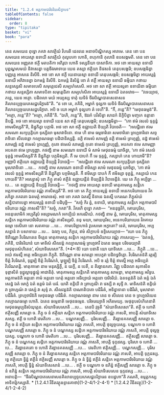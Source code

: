 ```yaml
---
title: "1.2.4 អត្តកាមបារិចរិយសិក្ខាបទ"
tableOfContents: false
sidebar:
  order: 8
type: "tipitaka"
basket: "vi"
book: "para"
---
```



<DynamicBreadcrumb />

<Division number="290" book="para">

<Paragraph number="1180" book="para">
តេន សមយេន ពុទ្ធោ ភគវា សាវត្ថិយំ វិហរតិ ជេតវនេ អនាថបិណ្ឌិកស្ស អារាមេ. តេន ខោ បន សមយេន អាយស្មា ឧទាយី សាវត្ថិយំ កុលូបកោ ហោតិ, ពហុកានិ កុលានិ ឧបសង្កមតិ. តេន ខោ បន សមយេន អញ្ញតរា ឥត្ថី មតបតិកា អភិរូបា ហោតិ ទស្សនីយា បាសាទិកា. អថ ខោ អាយស្មា ឧទាយី បុព្ពណ្ហសមយំ និវាសេត្វា បត្តចីវរមាទាយ យេន តស្សា ឥត្ថិយា និវេសនំ តេនុបសង្កមិ; ឧបសង្កមិត្វា បញ្ញត្តេ អាសនេ និសីទិ. អថ ខោ សា ឥត្ថី យេនាយស្មា ឧទាយី តេនុបសង្កមិ; ឧបសង្កមិត្វា អាយស្មន្តំ ឧទាយឹ អភិវាទេត្វា ឯកមន្តំ និសីទិ. ឯកមន្តំ និសិន្នំ ខោ តំ ឥត្ថឹ អាយស្មា ឧទាយី ធម្មិយា កថាយ សន្ទស្សេសិ សមាទបេសិ សមុត្តេជេសិ សម្បហំសេសិ. អថ ខោ សា ឥត្ថី អាយស្មតា ឧទាយិនា ធម្មិយា កថាយ សន្ទស្សិតា សមាទបិតា សមុត្តេជិតា សម្បហំសិតា អាយស្មន្តំ ឧទាយឹ ឯតទវោច—  “វទេយ្យាថ, ភន្តេ, យេន អត្ថោ. បដិពលា មយំ អយ្យស្ស ទាតុំ យទិទំ ចីវរបិណ្ឌបាតសេនាសនគិលានប្បច្ចយភេសជ្ជបរិក្ខារន៑”តិ.



</Paragraph>

<Paragraph number="1181" book="para">
“ន ខោ តេ, ភគិនិ, អម្ហាកំ ទុល្លភា យទិទំ ចីវរបិណ្ឌបាតសេនាសនគិលានប្បច្ចយភេសជ្ជបរិក្ខារា. អបិ ច យោ អម្ហាកំ ទុល្លភោ តំ ទេហី”តិ. “កឹ, ភន្តេ”តិ? “មេថុនធម្មន៑”តិ. “អត្ថោ, ភន្តេ”តិ? “អត្ថោ, ភគិនី”តិ. “ឯហិ, ភន្តេ”តិ, ឱវរកំ បវិសិត្វា សាដកំ និក្ខិបិត្វា មញ្ចកេ ឧត្តានា និបជ្ជិ. អថ ខោ អាយស្មា ឧទាយី យេន សា ឥត្ថី តេនុបសង្កមិ; ឧបសង្កមិត្វា—  “កោ ឥមំ វសលំ ទុគ្គន្ធំ អាមសិស្សតី”តិ, និដ្ឋុភិត្វា បក្កាមិ.



</Paragraph>

<Paragraph number="1182" book="para">
អថ ខោ សា ឥត្ថី ឧជ្ឈាយតិ ខិយ្យតិ វិបាចេតិ—  “អលជ្ជិនោ ឥមេ សមណា សក្យបុត្តិយា ទុស្សីលា មុសាវាទិនោ. ឥមេ ហិ នាម ធម្មចារិនោ សមចារិនោ ព្រហ្មចារិនោ សច្ចវាទិនោ សីលវន្តោ កល្យាណធម្មា បដិជានិស្សន្តិ. នត្ថិ ឥមេសំ សាមញ្ញំ នត្ថិ ឥមេសំ ព្រហ្មញ្ញំ, នដ្ឋំ ឥមេសំ សាមញ្ញំ នដ្ឋំ ឥមេសំ ព្រហ្មញ្ញំ, កុតោ ឥមេសំ សាមញ្ញំ កុតោ ឥមេសំ ព្រហ្មញ្ញំ, អបគតា ឥមេ សាមញ្ញា អបគតា ឥមេ ព្រហ្មញ្ញា. កថញ្ហិ នាម សមណោ ឧទាយី មំ សាមំ មេថុនធម្មំ យាចិត្វា, ‘កោ ឥមំ វសលំ ទុគ្គន្ធំ អាមសិស្សតី’តិ និដ្ឋុភិត្វា បក្កមិស្សតិ. កឹ មេ បាបកំ កឹ មេ ទុគ្គន្ធំ, កស្សាហំ កេន ហាយាមី”តិ?



</Paragraph>

<Paragraph number="1183" book="para">
អញ្ញាបិ ឥត្ថិយោ ឧជ្ឈាយន្តិ ខិយ្យន្តិ វិបាចេន្តិ—  “អលជ្ជិនោ ឥមេ សមណា សក្យបុត្តិយា ទុស្សីលា មុសាវាទិនោ …បេ…  កថញ្ហិ នាម សមណោ ឧទាយី ឥមិស្សា សាមំ មេថុនធម្មំ យាចិត្វា, ‘កោ ឥមំ វសលំ ទុគ្គន្ធំ អាមសិស្សតី’តិ និដ្ឋុភិត្វា បក្កមិស្សតិ. កឹ ឥមិស្សា បាបកំ កឹ ឥមិស្សា ទុគ្គន្ធំ, កស្សាយំ កេន ហាយតី”តិ?



</Paragraph>

<Paragraph number="1184" book="para">
អស្សោសុំ ខោ ភិក្ខូ តាសំ ឥត្ថីនំ ឧជ្ឈាយន្តីនំ ខិយ្យន្តីនំ វិបាចេន្តីនំ. យេ តេ ភិក្ខូ អប្បិច្ឆា …បេ…  តេ ឧជ្ឈាយន្តិ ខិយ្យន្តិ វិបាចេន្តិ—  “កថញ្ហិ នាម អាយស្មា ឧទាយី មាតុគាមស្ស សន្តិកេ អត្តកាមបារិចរិយាយ វណ្ណំ ភាសិស្សតី”តិ.



</Paragraph>

<Paragraph number="1185" book="para">
អថ ខោ តេ ភិក្ខូ អាយស្មន្តំ ឧទាយឹ អនេកបរិយាយេន វិគរហិត្វា ភគវតោ ឯតមត្ថំ អារោចេសុំ. អថ ខោ ភគវា ឯតស្មឹ និទានេ ឯតស្មឹ បករណេ ភិក្ខុសំឃំ សន្និបាតាបេត្វា អាយស្មន្តំ ឧទាយឹ បដិបុច្ឆិ—  “សច្ចំ កិរ ត្វំ, ឧទាយិ, មាតុគាមស្ស សន្តិកេ អត្តកាមបារិចរិយាយ វណ្ណំ ភាសសី”តិ? “សច្ចំ, ភគវា”តិ. វិគរហិ ពុទ្ធោ ភគវា—  “អននុច្ឆវិកំ, មោឃបុរិស, អននុលោមិកំ អប្បតិរូបំ អស្សាមណកំ អកប្បិយំ អករណីយំ. កថញ្ហិ នាម ត្វំ, មោឃបុរិស, មាតុគាមស្ស សន្តិកេ អត្តកាមបារិចរិយាយ វណ្ណំ ភាសិស្សសិ. ននុ មយា, មោឃបុរិស, អនេកបរិយាយេន វិរាគាយ ធម្មោ ទេសិតោ នោ សរាគាយ …បេ…  កាមបរិឡាហានំ វូបសមោ អក្ខាតោ? នេតំ, មោឃបុរិស, អប្បសន្នានំ វា បសាទាយ …បេ…  ឯវញ្ច បន, ភិក្ខវេ, ឥមំ សិក្ខាបទំ ឧទ្ទិសេយ្យាថ—



</Paragraph>

</Division>
<Division number="291" book="para">

<Paragraph number="1186" book="para">
<Emphasis>“យោ បន ភិក្ខុ ឱតិណ្ណោ វិបរិណតេន ចិត្តេន មាតុគាមស្ស សន្តិកេ អត្តកាមបារិចរិយាយ វណ្ណំ ភាសេយ្យ—  ‘ឯតទគ្គំ, ភគិនិ, បារិចរិយានំ យា មាទិសំ សីលវន្តំ កល្យាណធម្មំ ព្រហ្មចារឹ ឯតេន ធម្មេន បរិចរេយ្យាតិ មេថុនុបសំហិតេន’, សំឃាទិសេសោ”</Emphasis>តិ. (*4*:<Emphasis>8</Emphasis>)



</Paragraph>

</Division>
<Division number="292" book="para">

<Paragraph number="1187" book="para">
<Emphasis>យោ បនា</Emphasis>តិ យោ យាទិសោ …បេ…  <Emphasis>ភិក្ខូ</Emphasis>តិ …បេ…  អយំ ឥមស្មឹ អត្ថេ អធិប្បេតោ ភិក្ខូតិ.



</Paragraph>

<Paragraph number="1188" book="para">
<Emphasis>ឱតិណ្ណោ</Emphasis> នាម សារត្តោ អបេក្ខវា បដិពទ្ធចិត្តោ.



</Paragraph>

<Paragraph number="1189" book="para">
<Emphasis>វិបរិណតន៑</Emphasis>តិ រត្តម្បិ ចិត្តំ វិបរិណតំ, ទុដ្ឋម្បិ ចិត្តំ វិបរិណតំ, មូឡ្ហម្បិ ចិត្តំ វិបរិណតំ. អបិ ច រត្តំ ចិត្តំ ឥមស្មឹ អត្ថេ អធិប្បេតំ វិបរិណតន្តិ.



</Paragraph>

<Paragraph number="1190" book="para">
<Emphasis>មាតុគាមោ</Emphasis> នាម មនុស្សិត្ថី, ន យក្ខី, ន បេតី, ន តិរច្ឆានគតា. វិញ្ញូ បដិពលា សុភាសិតទុព្ភាសិតំ ទុដ្ឋុល្លាទុដ្ឋុល្លំ អាជានិតុំ.



</Paragraph>

<Paragraph number="1191" book="para">
<Emphasis>មាតុគាមស្ស សន្តិកេ</Emphasis>តិ មាតុគាមស្ស សាមន្តា, មាតុគាមស្ស អវិទូរេ.



</Paragraph>

<Paragraph number="1192" book="para">
<Emphasis>អត្តកាមន៑</Emphasis>តិ អត្តនោ កាមំ អត្តនោ ហេតុំ អត្តនោ អធិប្បាយំ អត្តនោ បារិចរិយំ.



</Paragraph>

<Paragraph number="1193" book="para">
<Emphasis>ឯតទគ្គន៑</Emphasis>តិ ឯតំ អគ្គំ ឯតំ សេដ្ឋំ ឯតំ មោក្ខំ ឯតំ ឧត្តមំ ឯតំ បវរំ.



</Paragraph>

<Paragraph number="1194" book="para">
<Emphasis>យា</Emphasis>តិ ខត្តិយី វា ព្រាហ្មណី វា វេស្សី វា សុទ្ទី វា.



</Paragraph>

<Paragraph number="1195" book="para">
<Emphasis>មាទិសន៑</Emphasis>តិ ខត្តិយំ វា ព្រាហ្មណំ វា វេស្សំ វា សុទ្ទំ វា.



</Paragraph>

<Paragraph number="1196" book="para">
<Emphasis>សីលវន្តន៑</Emphasis>តិ បាណាតិបាតា បដិវិរតំ, អទិន្នាទានា បដិវិរតំ, មុសាវាទា បដិវិរតំ.



</Paragraph>

<Paragraph number="1197" book="para">
<Emphasis>ព្រហ្មចារិន៑</Emphasis>តិ មេថុនធម្មា បដិវិរតំ.



</Paragraph>

<Paragraph number="1198" book="para">
<Emphasis>កល្យាណធម្មោ</Emphasis> នាម តេន ច សីលេន តេន ច ព្រហ្មចរិយេន កល្យាណធម្មោ ហោតិ.



</Paragraph>

<Paragraph number="1199" book="para">
<Emphasis>ឯតេន ធម្មេនា</Emphasis>តិ មេថុនធម្មេន.



</Paragraph>

<Paragraph number="1200" book="para">
<Emphasis>បរិចរេយ្យា</Emphasis>តិ អភិរមេយ្យ.



</Paragraph>

<Paragraph number="1201" book="para">
<Emphasis>មេថុនុបសំហិតេនា</Emphasis>តិ មេថុនធម្មប្បដិសំយុត្តេន.



</Paragraph>

<Paragraph number="1202" book="para">
<Emphasis>សំឃាទិសេសោ</Emphasis>តិ …បេ…  តេនបិ វុច្ចតិ “សំឃាទិសេសោ”តិ.



</Paragraph>

</Division>
<Division number="293" book="para">

<Paragraph number="1203" book="para">
ឥត្ថី ច ហោតិ ឥត្ថិសញ្ញី សារត្តោ ច. ភិក្ខុ ច នំ ឥត្ថិយា សន្តិកេ អត្តកាមបារិចរិយាយ វណ្ណំ ភាសតិ, អាបត្តិ សំឃាទិសេសស្ស.



</Paragraph>

<Paragraph number="1204" book="para">
ឥត្ថី ច ហោតិ វេមតិកោ …បេ…  បណ្ឌកសញ្ញី…  បុរិសសញ្ញី…  តិរច្ឆានគតសញ្ញី សារត្តោ ច. ភិក្ខុ ច នំ ឥត្ថិយា សន្តិកេ អត្តកាមបារិចរិយាយ វណ្ណំ ភាសតិ, អាបត្តិ ថុល្លច្ចយស្ស.



</Paragraph>

<Paragraph number="1205" book="para">
បណ្ឌកោ ច ហោតិ បណ្ឌកសញ្ញី សារត្តោ ច. ភិក្ខុ ច នំ បណ្ឌកស្ស សន្តិកេ អត្តកាមបារិចរិយាយ វណ្ណំ ភាសតិ, អាបត្តិ ថុល្លច្ចយស្ស.



</Paragraph>

<Paragraph number="1206" book="para">
បណ្ឌកោ ច ហោតិ វេមតិកោ …បេ…  បុរិសសញ្ញី…  តិរច្ឆានគតសញ្ញី…  ឥត្ថិសញ្ញី សារត្តោ ច. ភិក្ខុ ច នំ បណ្ឌកស្ស សន្តិកេ អត្តកាមបារិចរិយាយ វណ្ណំ ភាសតិ, អាបត្តិ ទុក្កដស្ស.



</Paragraph>

<Paragraph number="1207" book="para">
បុរិសោ ច ហោតិ …បេ…  តិរច្ឆានគតោ ច ហោតិ តិរច្ឆានគតសញ្ញី …បេ…  វេមតិកោ ឥត្ថិសញ្ញី…  បណ្ឌកសញ្ញី…  បុរិសសញ្ញី សារត្តោ ច. ភិក្ខុ ច នំ តិរច្ឆានគតស្ស សន្តិកេ អត្តកាមបារិចរិយាយ វណ្ណំ ភាសតិ, អាបត្តិ ទុក្កដស្ស.



</Paragraph>

<Paragraph number="1208" book="para">
ទ្វេ ឥត្ថិយោ ទ្វិន្នំ ឥត្ថីនំ ឥត្ថិសញ្ញី សារត្តោ ច. ភិក្ខុ ច នំ ទ្វិន្នំ ឥត្ថីនំ សន្តិកេ អត្តកាមបារិចរិយាយ វណ្ណំ ភាសតិ, អាបត្តិ ទ្វិន្នំ សំឃាទិសេសានំ …បេ… .



</Paragraph>

<Paragraph number="1209" book="para">
ឥត្ថី ច បណ្ឌកោ ច ឧភិន្នំ ឥត្ថិសញ្ញី សារត្តោ ច. ភិក្ខុ ច នំ ឧភិន្នំ សន្តិកេ អត្តកាមបារិចរិយាយ វណ្ណំ ភាសតិ, អាបត្តិ សំឃាទិសេសេន ទុក្កដស្ស …បេ… .



</Paragraph>

</Division>
<Division number="294" book="para">

<Paragraph number="1210" book="para">
អនាបត្តិ—  “ចីវរបិណ្ឌបាតសេនាសនគិលានប្បច្ចយភេសជ្ជបរិក្ខារេន ឧបដ្ឋហា”តិ ភណតិ, ឧម្មត្តកស្ស អាទិកម្មិកស្សាតិ.

</Paragraph>
</Division>

<TableOfContents book="para" section="1.2.4">
* [1.2.4.1 វិនីតវត្ថុឧទ្ទានគាថា](1-2-4/1-2-4-1)
* [1.2.4.2 វិនីតវត្ថុ](1-2-4/1-2-4-2)
</TableOfContents>